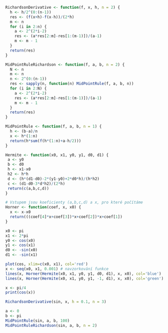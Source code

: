 ```r
RichardsonDerivative <- function(f, x, h, n = 2) {
  h <- h/2^(0:(n-1))
  res <- (f(x+h)-f(x-h))/(2*h)
  m <- n
  for (i in 2:n) {
    a <- 2^(2*i-2)
    res <- (a*res[2:m]-res[1:(m-1)])/(a-1)
    m <- m - 1
  }
  return(res)
}

MidPointRuleRichardson <- function(f, a, b, n = 2) {
  N <- n
  m <- n
  n <- 2^(0:(n-1))
  res <- sapply(n, function(n) MidPointRule(f, a, b, n))
  for (i in 2:N) {
    a <- 2^(2*i-2)
    res <- (a*res[2:m]-res[1:(m-1)])/(a-1)
    m <- m - 1
  }
  return(res)
}

MidPointRule <- function(f, a, b, n = 1) {
  h <- (b-a)/n
  x <- h*(1:n)
  return(h*sum(f(h*(1:n)+a-h/2)))
}

Hermite <- function(x0, x1, y0, y1, d0, d1) {
 a <- y0
 b <- d0
 h <- x1-x0
 h2 <- h*h
 d <- (h*(d1-d0)-2*(y1-y0)+2*d0*h)/(h*h2)
 c <- (d1-d0-3*d*h2)/(2*h)
 return(c(a,b,c,d))
}

# Vstupem jsou koeficienty (a,b,c,d) a x, pro které počítáme
Horner <- function(coef, x, x0) {
  x <- x-x0
  return(((coef[4]*x+coef[3])*x+coef[2])*x+coef[1])
}

x0 <- pi
x1 <- 2*pi
y0 <- cos(x0)
y1 <- cos(x1)
d0 <- -sin(x0)
d1 <- -sin(x1)

plot(cos, xlim=c(x0, x1), col='red')
x <- seq(x0, x1, 0.001) # navzorkování funkce
lines(x, Horner(Hermite(x0, x1, y0, y1, d0, d1), x, x0), col='blue')
lines(x, Horner(Hermite(x0, x1, y0, y1, -1, d1), x, x0), col='green')
```

```r
x <- pi/4
print(cos(x))

RichardsonDerivative(sin, x, h = 0.1, n = 3)
```

```r
a <- 0
b <- pi
MidPointRule(sin, a, b, 100)
MidPointRuleRichardson(sin, a, b, n = 2)
```
